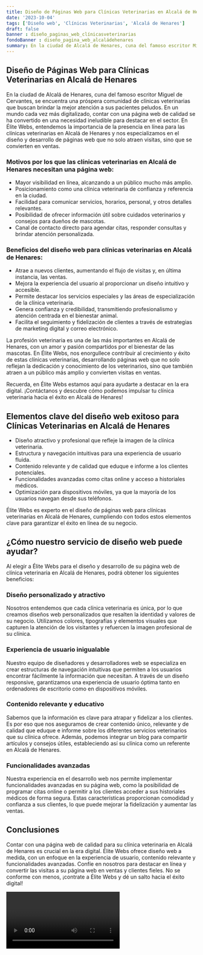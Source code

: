 ```yaml
---
title: Diseño de Páginas Web para Clínicas Veterinarias en Alcalá de Henares
date: '2023-10-04'
tags: ['Diseño web', 'Clínicas Veterinarias', 'Alcalá de Henares']
draft: false
banner : diseño_paginas_web_clínicasveterinarias
fondoBanner : diseño_pagina_web_alcaládehenares
summary: En la ciudad de Alcalá de Henares, cuna del famoso escritor Miguel de Cervantes, se encuentra una próspera comunidad de clínicas veterinarias que buscan brindar la mejor atención a sus pacientes peludos. En un mundo cada vez más digitalizado, contar con una página web de calidad se ha convertido en una necesidad ineludible para destacar en el sector. En Élite Webs, entendemos la importancia de la presencia en línea para las clínicas veterinarias en Alcalá de Henares y nos especializamos en el diseño y desarrollo de páginas web que no solo atraen visitas, sino que se convierten en ventas.
---
```


## Diseño de Páginas Web para Clínicas Veterinarias en Alcalá de Henares

En la ciudad de Alcalá de Henares, cuna del famoso escritor Miguel de Cervantes, se encuentra una próspera comunidad de clínicas veterinarias que buscan brindar la mejor atención a sus pacientes peludos. En un mundo cada vez más digitalizado, contar con una página web de calidad se ha convertido en una necesidad ineludible para destacar en el sector. En Élite Webs, entendemos la importancia de la presencia en línea para las clínicas veterinarias en Alcalá de Henares y nos especializamos en el diseño y desarrollo de páginas web que no solo atraen visitas, sino que se convierten en ventas.

### Motivos por los que las clínicas veterinarias en Alcalá de Henares necesitan una página web:
- Mayor visibilidad en línea, alcanzando a un público mucho más amplio.
- Posicionamiento como una clínica veterinaria de confianza y referencia en la ciudad.
- Facilidad para comunicar servicios, horarios, personal, y otros detalles relevantes.
- Posibilidad de ofrecer información útil sobre cuidados veterinarios y consejos para dueños de mascotas.
- Canal de contacto directo para agendar citas, responder consultas y brindar atención personalizada.

### Beneficios del diseño web para clínicas veterinarias en Alcalá de Henares:
- Atrae a nuevos clientes, aumentando el flujo de visitas y, en última instancia, las ventas.
- Mejora la experiencia del usuario al proporcionar un diseño intuitivo y accesible.
- Permite destacar los servicios especiales y las áreas de especialización de la clínica veterinaria.
- Genera confianza y credibilidad, transmitiendo profesionalismo y atención centrada en el bienestar animal.
- Facilita el seguimiento y fidelización de clientes a través de estrategias de marketing digital y correo electrónico.

La profesión veterinaria es una de las más importantes en Alcalá de Henares, con un amor y pasión compartidos por el bienestar de las mascotas. En Élite Webs, nos enorgullece contribuir al crecimiento y éxito de estas clínicas veterinarias, desarrollando páginas web que no solo reflejan la dedicación y conocimiento de los veterinarios, sino que también atraen a un público más amplio y convierten visitas en ventas.

Recuerda, en Élite Webs estamos aquí para ayudarte a destacar en la era digital. ¡Contáctanos y descubre cómo podemos impulsar tu clínica veterinaria hacia el éxito en Alcalá de Henares!

<GifSeo />

<Cta />

## Elementos clave del diseño web exitoso para Clínicas Veterinarias en Alcalá de Henares

- Diseño atractivo y profesional que refleje la imagen de la clínica veterinaria.
- Estructura y navegación intuitivas para una experiencia de usuario fluida.
- Contenido relevante y de calidad que eduque e informe a los clientes potenciales.
- Funcionalidades avanzadas como citas online y acceso a historiales médicos.
- Optimización para dispositivos móviles, ya que la mayoría de los usuarios navegan desde sus teléfonos.

Élite Webs es experto en el diseño de páginas web para clínicas veterinarias en Alcalá de Henares, cumpliendo con todos estos elementos clave para garantizar el éxito en línea de su negocio.

## ¿Cómo nuestro servicio de diseño web puede ayudar?

Al elegir a Élite Webs para el diseño y desarrollo de su página web de clínica veterinaria en Alcalá de Henares, podrá obtener los siguientes beneficios:

### Diseño personalizado y atractivo

Nosotros entendemos que cada clínica veterinaria es única, por lo que creamos diseños web personalizados que resalten la identidad y valores de su negocio. Utilizamos colores, tipografías y elementos visuales que capturen la atención de los visitantes y refuercen la imagen profesional de su clínica.

### Experiencia de usuario inigualable

Nuestro equipo de diseñadores y desarrolladores web se especializa en crear estructuras de navegación intuitivas que permiten a los usuarios encontrar fácilmente la información que necesitan. A través de un diseño responsive, garantizamos una experiencia de usuario óptima tanto en ordenadores de escritorio como en dispositivos móviles.

### Contenido relevante y educativo

Sabemos que la información es clave para atrapar y fidelizar a los clientes. Es por eso que nos aseguramos de crear contenido único, relevante y de calidad que eduque e informe sobre los diferentes servicios veterinarios que su clínica ofrece. Además, podemos integrar un blog para compartir artículos y consejos útiles, estableciendo así su clínica como un referente en Alcalá de Henares.

### Funcionalidades avanzadas

Nuestra experiencia en el desarrollo web nos permite implementar funcionalidades avanzadas en su página web, como la posibilidad de programar citas online o permitir a los clientes acceder a sus historiales médicos de forma segura. Estas características proporcionan comodidad y confianza a sus clientes, lo que puede mejorar la fidelización y aumentar las ventas.

## Conclusiones

Contar con una página web de calidad para su clínica veterinaria en Alcalá de Henares es crucial en la era digital. Élite Webs ofrece diseño web a medida, con un enfoque en la experiencia de usuario, contenido relevante y funcionalidades avanzadas. Confíe en nosotros para destacar en línea y convertir las visitas a su página web en ventas y clientes fieles. No se conforme con menos, ¡contrate a Élite Webs y dé un salto hacia el éxito digital!

<Video />

<CtaBot job='Clínicas Veterinarias' city='Alcalá de Henares'/>

<Gmaps query='Alcalá de Henares+españa+maps' />